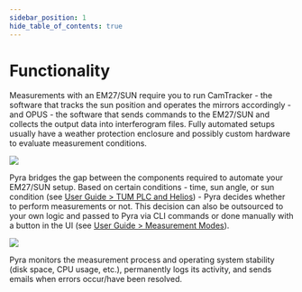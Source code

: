 ```yaml
---
sidebar_position: 1
hide_table_of_contents: true
---
```


# Functionality

Measurements with an EM27/SUN require you to run CamTracker - the software that tracks the sun position and operates the mirrors accordingly - and OPUS - the software that sends commands to the EM27/SUN and collects the output data into interferogram files. Fully automated setups usually have a weather protection enclosure and possibly custom hardware to evaluate measurement conditions.

<img src="/drawings/exports/setup.png" className="tw-rounded-lg tw-mb-4" />

Pyra bridges the gap between the components required to automate your EM27/SUN setup. Based on certain conditions - time, sun angle, or sun condition (see [User Guide > TUM PLC and Helios](/docs/user-guide/tum-enclosure-and-helios)) - Pyra decides whether to perform measurements or not. This decision can also be outsourced to your own logic and passed to Pyra via CLI commands or done manually with a button in the UI (see [User Guide > Measurement Modes](/docs/user-guide/measurement-modes)).

<img src="/img/docs/overview-tab.png" className="tw-rounded-lg tw-mb-4" />

Pyra monitors the measurement process and operating system stability (disk space, CPU usage, etc.), permanently logs its activity, and sends emails when errors occur/have been resolved.

